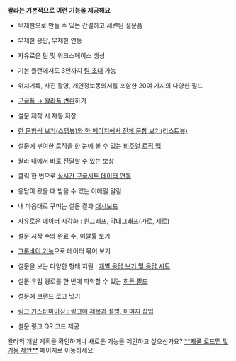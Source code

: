 
<Callout type='info' emoji="⭐️">**왈라는 기본적으로 이런 기능을 제공해요**</Callout>
- 무제한으로 만들 수 있는 간결하고 세련된 설문폼

- 무제한 응답, 무제한 연동

- 자유로운 팀 및 워크스페이스 생성

- 기본 플랜에서도 3인까지 [팀 초대](https://www.notion.so/ddb848f25746401bba3c34bcc3e7bbf3?pvs=21) 가능

- 위치기록, 사진 촬영, 개인정보동의서를 포함한 20여 가지의 다양한 필드

- [구글폼 → 왈라폼 변환](https://www.notion.so/4a25022200e847d286fb763c5fdc63c3?pvs=21)하기

- 설문 제작 시 자동 저장

- [한 문항씩 보기(스텝뷰)와 한 페이지에서 전체 문항 보기(리스트뷰)](https://www.notion.so/8c87ec98599441068f0bc926e02b5de1?pvs=21)

- 설문에 부여한 로직을 한 눈에 볼 수 있는 [비주얼 로직 맵](https://www.notion.so/2-f0dc9591cbb0434dac2154a25b98dede?pvs=21)

- 왈라 내에서 [바로 전달할 수 있는 보상](https://www.notion.so/28f53dcf30c14230ba81612ee9daaddf?pvs=21)

- 클릭 한 번으로 [실시간 구글시트 데이터 연동](https://www.notion.so/5aac451a2a914ef0932f569de54bafc6?pvs=21)

- 응답이 왔을 때 받을 수 있는 이메일 알림

- 내 마음대로 꾸미는 설문 결과 [대시보드](https://www.notion.so/9d5dc6e2f5fd45de9144afe61edef818?pvs=21)

- 자유로운 데이터 시각화 : 원그래프, 막대그래프(가로, 세로)

- 설문 시작 수와 완료 수, 이탈률 보기

- [그룹바이 기능](https://www.notion.so/80b93669fe21421f9808436e5aaacdb7?pvs=21)으로 데이터 묶어 보기

- 설문을 보는 다양한 형태 지원 : [개별 응답 보기 및 응답 시트](https://www.notion.so/9d5dc6e2f5fd45de9144afe61edef818?pvs=21)

- 설문 유입 경로를 한 번에 파악할 수 있는 [히든 필드](https://www.notion.so/46c0b18ad4684855a8a971bcd4787a66?pvs=21)

- 설문에 브랜드 로고 넣기

- [링크 커스터마이징 : 링크에 제목과 설명, 이미지 삽입](https://www.notion.so/8c87ec98599441068f0bc926e02b5de1?pvs=21)

- 설문 링크 QR 코드 제공

<Callout type='info' emoji="🔔">
    왈라의 개발 계획을 확인하거나 새로운 기능을 제안하고 싶으신가요? <a href='https://app.walla.my/support/featureRequest' target="_blank" rel="noopener noreferrer" style={{textDecoration: 'underline'}}>**제품 로드맵 및 기능 제안**</a> 페이지로 이동하세요!
</Callout>